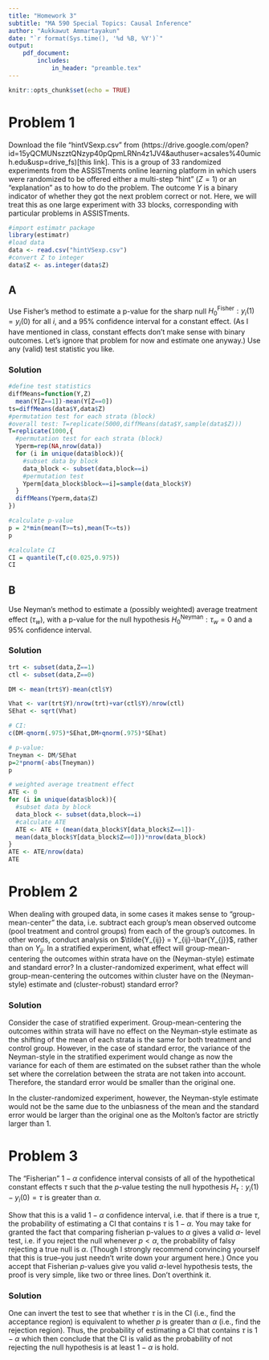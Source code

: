 ---
title: "Homework 3"
subtitle: "MA 590 Special Topics: Causal Inference"
author: "Aukkawut Ammartayakun"
date: "`r format(Sys.time(), '%d %B, %Y')`"
output:
    pdf_document:
        includes:
            in_header: "preamble.tex"
---

```{r setup, include=FALSE}
knitr::opts_chunk$set(echo = TRUE)
```

# Problem 1
Download the file “hintVSexp.csv” from 
(https://drive.google.com/open?id=15yQCMUNszztQNzyp40pQpmLRNn4z1JV4&authuser=acsales%40umich.edu&usp=drive_fs)[this link].
This is a group of 33 randomized experiments from the ASSISTments online learning 
platform in which users were randomized to be offered either a multi-step “hint” ($Z = 1$) or 
an “explanation” as to how to do the problem. The outcome $Y$ is a binary indicator of 
whether they got the next problem correct or not. Here, we will treat this as one large 
experiment with 33 blocks, corresponding with particular problems in ASSISTments.
```{r}
#import estimatr package
library(estimatr)
#load data
data <- read.csv("hintVSexp.csv")
#convert Z to integer
data$Z <- as.integer(data$Z)
```
## A
Use Fisher’s method to estimate a p-value for the sharp null $H^{\text{Fisher}}_0 :y_i(1) = y_i(0)$ for all $i$, and 
a 95% confidence interval for a constant effect. (As I have mentioned in class, constant 
effects don’t make sense with binary outcomes. Let’s ignore that problem for now and 
estimate one anyway.) Use any (valid) test statistic you like.

### Solution
```{r}
#define test statistics
diffMeans=function(Y,Z)
  mean(Y[Z==1])-mean(Y[Z==0])
ts=diffMeans(data$Y,data$Z)
#permutation test for each strata (block)
#overall test: T=replicate(5000,diffMeans(data$Y,sample(data$Z)))
T=replicate(1000,{
  #permutation test for each strata (block)
  Yperm=rep(NA,nrow(data))
  for (i in unique(data$block)){
    #subset data by block
    data_block <- subset(data,block==i)
    #permutation test
    Yperm[data_block$block==i]=sample(data_block$Y)
  }
  diffMeans(Yperm,data$Z)
})

#calculate p-value
p = 2*min(mean(T>=ts),mean(T<=ts))
p

#calculate CI
CI = quantile(T,c(0.025,0.975))
CI
```

## B
Use Neyman’s method to estimate a (possibly weighted) average treatment effect ($\tau_w$), with 
a p-value for the null hypothesis $H^\text{Neyman}_0:\tau_w = 0$ and a 95% confidence interval.

### Solution

```{r}
trt <- subset(data,Z==1)
ctl <- subset(data,Z==0)

DM <- mean(trt$Y)-mean(ctl$Y)

Vhat <- var(trt$Y)/nrow(trt)+var(ctl$Y)/nrow(ctl)
SEhat <- sqrt(Vhat)

# CI:
c(DM-qnorm(.975)*SEhat,DM+qnorm(.975)*SEhat)

# p-value:
Tneyman <- DM/SEhat
p=2*pnorm(-abs(Tneyman))
p

# weighted average treatment effect
ATE <- 0
for (i in unique(data$block)){
  #subset data by block
  data_block <- subset(data,block==i)
  #calculate ATE
  ATE <- ATE + (mean(data_block$Y[data_block$Z==1])-
  mean(data_block$Y[data_block$Z==0]))*nrow(data_block)
}
ATE <- ATE/nrow(data)
ATE
```

# Problem 2
When dealing with grouped data, in some cases it makes sense to “group-mean-center” the 
data, i.e. subtract each group’s mean observed outcome (pool treatment and control 
groups) from each of the group’s outcomes. In other words, conduct analysis on $\tilde{Y_{ij}} = Y_{ij}-\bar{Y_{j}}$, 
rather than on $Y_{ij}$.
In a stratified experiment, what effect will group-mean-centering the outcomes within 
strata have on the (Neyman-style) estimate and standard error?
In a cluster-randomized experiment, what effect will group-mean-centering the outcomes 
within cluster have on the (Neyman-style) estimate and (cluster-robust) standard error?

### Solution

Consider the case of stratified experiment. Group-mean-centering the outcomes within strata will have no effect on the Neyman-style estimate as the shifting of the mean of each strata is the same for both treatment and control group.
However, in the case of standard error, the variance of the Neyman-style in the stratified experiment would change as now the variance for each
of them are estimated on the subset rather than the whole set where the correlation between the strata are not taken into account. 
Therefore, the standard error would be smaller than the original one.

In the cluster-randomized experiment, however, the Neyman-style estimate would not be the same due to the unbiasness of the mean and the standard error would be larger than the original one as
the Molton's factor are strictly larger than 1.

# Problem 3
The “Fisherian” $1-\alpha$ confidence interval consists of all of the hypothetical constant effects $\tau$
such that the $p$-value testing the null hypothesis $H_\tau:y_i(1)-y_i(0) = \tau$ is greater than $\alpha$.

Show that this is a valid $1-\alpha$ confidence interval, i.e. that if there is a true $\tau$, the probability 
of estimating a CI that contains $\tau$ is $1-\alpha$.
You may take for granted the fact that comparing fisherian p-values to $\alpha$ gives a valid $\alpha$-
level test, i.e. if you reject the null whenever $p < \alpha$, the probability of falsy rejecting a true 
null is $\alpha$. (Though I strongly recommend convincing yourself that this is true–you just 
needn’t write down your argument here.)
Once you accept that Fisherian $p$-values give you valid $\alpha$-level hypothesis tests, the proof is 
very simple, like two or three lines. Don’t overthink it.

### Solution

One can invert the test to see that whether $\tau$ is in the CI (i.e., find the acceptance region) is equivalent 
to whether $p$ is greater than $\alpha$ (i.e., find the rejection region). Thus, the probability of estimating a 
CI that contains $\tau$ is $1-\alpha$ which then conclude that the CI is valid as the probability of not rejecting 
the null hypothesis is at least $1-\alpha$ is hold.
